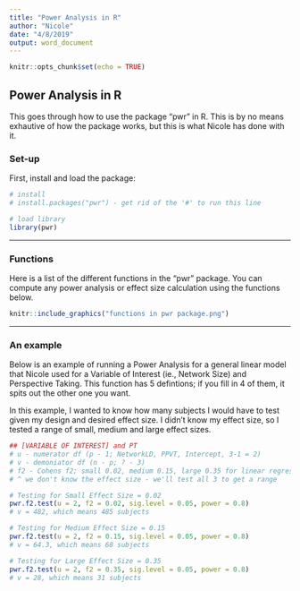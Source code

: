 ```yaml
---
title: "Power Analysis in R"
author: "Nicole"
date: "4/8/2019"
output: word_document
---
```


```r
knitr::opts_chunk$set(echo = TRUE)
```
## Power Analysis in R

This goes through how to use the package "pwr" in R. This is by no means exhautive of how the package works, but this is what Nicole has done with it. 

### Set-up

First, install and load the package:

```r
# install 
# install.packages("pwr") - get rid of the '#' to run this line

# load library
library(pwr)
```
***

### Functions 

Here is a list of the different functions in the "pwr" package. You can compute any power analysis or effect size calculation using the functions below. 

```r
knitr::include_graphics("functions in pwr package.png")
```

***

### An example 

Below is an example of running a Power Analysis for a general linear model that Nicole used for a Variable of Interest (ie., Network Size) and Perspective Taking. This function has 5 defintions; if you fill in 4 of them, it spits out the other one you want. 

In this example, I wanted to know how many subjects I would have to test given my design and desired effect size. I didn't know my effect size, so I tested a range of small, medium and large effect sizes. 

```r
## [VARIABLE OF INTEREST] and PT 
# u - numerator df (p - 1; NetworkLD, PPVT, Intercept, 3-1 = 2)
# v - demoniator df (n - p; ? - 3)
# f2 - Cohens f2; small 0.02, medium 0.15, large 0.35 for linear regression
# ^ we don't know the effect size - we'll test all 3 to get a range

# Testing for Small Effect Size = 0.02
pwr.f2.test(u = 2, f2 = 0.02, sig.level = 0.05, power = 0.8)
# v = 482, which means 485 subjects

# Testing for Medium Effect Size = 0.15
pwr.f2.test(u = 2, f2 = 0.15, sig.level = 0.05, power = 0.8)
# v = 64.3, which means 68 subjects 

# Testing for Large Effect Size = 0.35
pwr.f2.test(u = 2, f2 = 0.35, sig.level = 0.05, power = 0.8)
# v = 28, which means 31 subjects 
```
